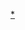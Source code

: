 {{Navbox
|name = Changkya Khutukhtus
|image = [[File:Tangka impérial de Changkya Hutuktu Rolpai Dorje (1717-1786) d.jpg|right|50px|第三世章嘉呼图克图]]
|title =[[章嘉呼图克图|{{color|#FFD700|章嘉呼图克图}}]]
|titlestyle = background:#B00760;color:#FFD700;
|listclass = hlist
|state={{{state|autocollapse}}}

|list1 = [[章嘉·扎巴俄色|1 扎巴俄色]]{{to}}[[章嘉·阿旺罗桑却丹|2 阿旺罗桑却丹]]{{to}}[[章嘉·若必多吉|3 若必多吉]]{{to}}[[業西丹畢鑒贊|4 益西丹畢堅贊]]{{to}}[[業西丹畢呢瑪|5 益西丹畢尼瑪]]{{to}}[[業西丹畢嘉蘇|6 益西丹畢嘉蘇]]{{to}}[[羅桑般殿丹畢蓉梅|7 羅桑般殿丹畢蓉梅]]{{to}}[[丹增頓由益西嘉措|8 丹增頓由益西嘉措]]<small>（[[十四世達賴喇嘛|達賴喇嘛]]認定）</small>
}}<noinclude>
[[Category:章嘉呼图克图|*]]
</noinclude>